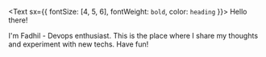 <Text sx={{ fontSize: [4, 5, 6], fontWeight: `bold`, color: `heading` }}>
  Hello there!
</Text>

I'm Fadhil - Devops enthusiast. This is the place where I share my thoughts and experiment with new techs. Have fun!


